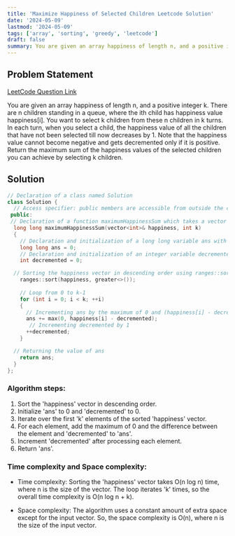 ```yaml
---
title: 'Maximize Happiness of Selected Children Leetcode Solution'
date: '2024-05-09'
lastmod: '2024-05-09'
tags: ['array', 'sorting', 'greedy', 'leetcode']
draft: false
summary: You are given an array happiness of length n, and a positive integer k. There are n children standing in a queue, where the ith child has happiness value happiness[i]. You want to select k children from these n children in k turns. In each turn, when you select a child, the happiness value of all the children that have not been selected till now decreases by 1. Note that the happiness value cannot become negative and gets decremented only if it is positive. Return the maximum sum of the happiness values of the selected children you can achieve by selecting k children.
---
```


## Problem Statement
[LeetCode Question Link](https://leetcode.com/problems/maximize-happiness-of-selected-children/description/)

You are given an array happiness of length n, and a positive integer k. There are n children standing in a queue, where the ith child has happiness value happiness[i]. You want to select k children from these n children in k turns. In each turn, when you select a child, the happiness value of all the children that have not been selected till now decreases by 1. Note that the happiness value cannot become negative and gets decremented only if it is positive. Return the maximum sum of the happiness values of the selected children you can achieve by selecting k children.

<TOCInline toc={props.toc} exclude="Problem Statement" />

## Solution

```cpp
// Declaration of a class named Solution
class Solution { 
  // Access specifier: public members are accessible from outside the class
 public: 
 // Declaration of a function maximumHappinessSum which takes a vector of integers and an integer as input arguments
  long long maximumHappinessSum(vector<int>& happiness, int k) 
  { 
    // Declaration and initialization of a long long variable ans with value 0
    long long ans = 0; 
    // Declaration and initialization of an integer variable decremented with value 0
    int decremented = 0; 

  // Sorting the happiness vector in descending order using ranges::sort with a greater<> comparator
    ranges::sort(happiness, greater<>()); 
    
    // Loop from 0 to k-1
    for (int i = 0; i < k; ++i) 
    { 
      // Incrementing ans by the maximum of 0 and (happiness[i] - decremented)
      ans += max(0, happiness[i] - decremented); 
       // Incrementing decremented by 1
      ++decremented;
    }

  // Returning the value of ans
    return ans; 
  }
};
```

### Algorithm steps:

   1. Sort the 'happiness' vector in descending order.
   2. Initialize 'ans' to 0 and 'decremented' to 0.
   3. Iterate over the first 'k' elements of the sorted 'happiness' vector.
   4. For each element, add the maximum of 0 and the difference between the element and 'decremented' to 'ans'.
   5. Increment 'decremented' after processing each element.
   6. Return 'ans'.

### Time complexity and Space complexity:
   - Time complexity: Sorting the 'happiness' vector takes O(n log n) time, where n is the size of the vector. The loop iterates 'k' times, so the overall time complexity is O(n log n + k).
  
   - Space complexity: The algorithm uses a constant amount of extra space except for the input vector. So, the space complexity is O(n), where n is the size of the input vector.

